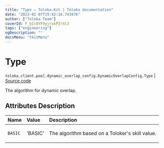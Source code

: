 ```yaml
---
title: "Type — Toloka-Kit | Toloka documentation"
date: "2023-02-07T15:42:16.743476"
author: ["Toloka Team"]
coverId: F_bIcOYF9yjrxkPZrXc3
tags: ["engineering"]
ogDescription: ""
docsMenu: "tkitMenu"
---
```


# Type
`toloka.client.pool.dynamic_overlap_config.DynamicOverlapConfig.Type` | [Source code](https://github.com/Toloka/toloka-kit/blob/v1.1.3/src/client/pool/dynamic_overlap_config.py#L34)

The algorithm for dynamic overlap.

## Attributes Description

| Name | Value | Description |
| :------| :-----------| :----------|
`BASIC`|'BASIC'|<p>The algorithm based on a Toloker&#x27;s skill value.</p>